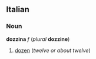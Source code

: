 ==Italian==
===Noun===
'''dozzina''' ''f'' (''plural'' '''dozzine''')

#[[dozen]] (''twelve or about twelve'')
